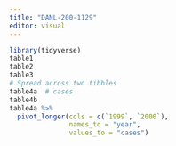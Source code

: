 ```yaml
---
title: "DANL-200-1129"
editor: visual
---
```


```r
library(tidyverse)
table1
table2
table3
# Spread across two tibbles
table4a  # cases
table4b
table4a %>% 
  pivot_longer(cols = c(`1999`, `2000`),
               names_to = "year",
               values_to = "cases")
```
